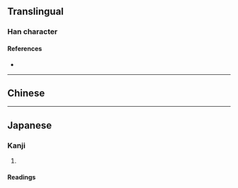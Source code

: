 {{character info/new}}
==Translingual==

===Han character===
{{Han char|rn=94|rad=犬|as=09|sn=12|four=|canj=KHUMB|ids=⿰犭耑}}

====References====
* {{Han ref|kx=0715.050|dkj=20540|dj=1127.060|hdz=21358.050|uh=732F|ud=29487}}

----

==Chinese==
{{zh-see|貒|v}}
----

==Japanese==

===Kanji===
{{ja-kanji|grade=|rs=犬09}}

# {{rfdef|ja|sort=犬09}}

====Readings====
{{ja-readings
|goon=たん
|kanon=たん
|kun=いのしし
|nanori=}}